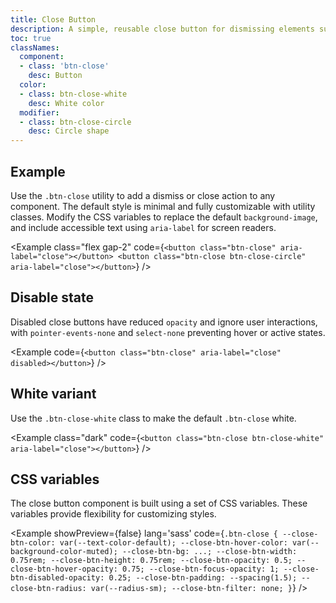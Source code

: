 ```yaml
---
title: Close Button
description: A simple, reusable close button for dismissing elements such as modals, toasts, drawers, and alerts.
toc: true
classNames:
  component:
  - class: 'btn-close'
    desc: Button
  color:
  - class: btn-close-white
    desc: White color
  modifier:
  - class: btn-close-circle
    desc: Circle shape
---
```


## Example

Use the `.btn-close` utility to add a dismiss or close action to any component. The default style is minimal and fully customizable with utility classes. Modify the CSS variables to replace the default `background-image`, and include accessible text using `aria-label` for screen readers.

<Example class="flex gap-2"
  code={`<button class="btn-close" aria-label="close"></button>
  <button class="btn-close btn-close-circle" aria-label="close"></button>`}
/>

## Disable state

Disabled close buttons have reduced `opacity` and ignore user interactions, with `pointer-events-none` and `select-none` preventing hover or active states.

<Example 
  code={`<button class="btn-close" aria-label="close" disabled></button>`}
/>

## White variant

Use the `.btn-close-white` class to make the default `.btn-close` white.

<Example class="dark"
  code={`<button class="btn-close btn-close-white" aria-label="close"></button>`}
/>

## CSS variables

The close button component is built using a set of CSS variables. These variables provide flexibility for customizing styles.

<Example showPreview={false} lang='sass' code={`.btn-close {
    --close-btn-color: var(--text-color-default);
    --close-btn-hover-color: var(--background-color-muted);
    --close-btn-bg: ...;
    --close-btn-width: 0.75rem;
    --close-btn-height: 0.75rem;
    --close-btn-opacity: 0.5;
    --close-btn-hover-opacity: 0.75;
    --close-btn-focus-opacity: 1;
    --close-btn-disabled-opacity: 0.25;
    --close-btn-padding: --spacing(1.5);
    --close-btn-radius: var(--radius-sm);
    --close-btn-filter: none;
  }`} />

